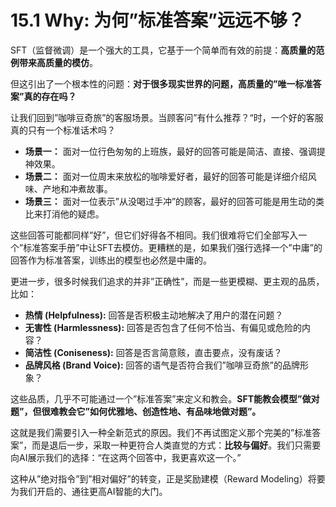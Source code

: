 # 15.1 Why: 为何"标准答案"远远不够？

SFT（监督微调）是一个强大的工具，它基于一个简单而有效的前提：**高质量的范例带来高质量的模仿**。

但这引出了一个根本性的问题：**对于很多现实世界的问题，高质量的"唯一标准答案"真的存在吗？**

让我们回到"咖啡豆奇旅"的客服场景。当顾客问"有什么推荐？"时，一个好的客服真的只有一个标准话术吗？

*   **场景一：** 面对一位行色匆匆的上班族，最好的回答可能是简洁、直接、强调提神效果。
*   **场景二：** 面对一位周末来放松的咖啡爱好者，最好的回答可能是详细介绍风味、产地和冲煮故事。
*   **场景三：** 面对一位表示"从没喝过手冲"的顾客，最好的回答可能是用生动的类比来打消他的疑虑。

这些回答可能都同样"好"，但它们好得各不相同。我们很难将它们全部写入一个"标准答案手册"中让SFT去模仿。更糟糕的是，如果我们强行选择一个"中庸"的回答作为标准答案，训练出的模型也必然是中庸的。

更进一步，很多时候我们追求的并非"正确性"，而是一些更模糊、更主观的品质，比如：

*   **热情 (Helpfulness):** 回答是否积极主动地解决了用户的潜在问题？
*   **无害性 (Harmlessness):** 回答是否包含了任何不恰当、有偏见或危险的内容？
*   **简洁性 (Coniseness):** 回答是否言简意赅，直击要点，没有废话？
*   **品牌风格 (Brand Voice):** 回答的语气是否符合我们"咖啡豆奇旅"的品牌形象？

这些品质，几乎不可能通过一个"标准答案"来定义和教会。**SFT能教会模型"做对题"，但很难教会它"如何优雅地、创造性地、有品味地做对题"。**

这就是我们需要引入一种全新范式的原因。我们不再试图定义那个完美的"标准答案"，而是退后一步，采取一种更符合人类直觉的方式：**比较与偏好**。我们只需要向AI展示我们的选择："在这两个回答中，我更喜欢这一个。"

这种从"绝对指令"到"相对偏好"的转变，正是奖励建模（Reward Modeling）将要为我们开启的、通往更高AI智能的大门。 